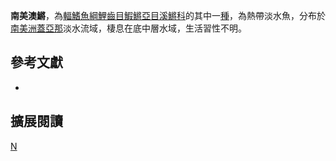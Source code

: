 {{Speciesbox 
| taxon = Austrofundulus rupununi
| status = NE
| status_system = IUCN3.1
| authority =  [[Hrbek|Hrbek]], [[Taphorn|Taphorn]] & [[Thomerson|Thomerson]], 2005
| synonyms = 
}}
'''南美澳鱂'''，為[[輻鰭魚綱|輻鰭魚綱]][[鯉齒目|鯉齒目]][[鰕鱂亞目|鰕鱂亞目]][[溪鱂科|溪鱂科]]的其中一[[種|種]]，為熱帶淡水魚，分布於[[南美洲|南美洲]][[蓋亞那|蓋亞那]]淡水流域，棲息在底中層水域，生活習性不明。

== 參考文獻 ==
*{{FishBase_species|genus=Austrofundulus|species=rupununi|year=2014|month=8}}

== 擴展閱讀 ==
{{refbegin}}
{{wikispecies-inline|Austrofundulus rupununi|南美澳鱂}}
{{refend}}
{{Taxonbar|from=Q5603878}}

[[Category:澳鱂屬|N]]


{{魚類小作品}}